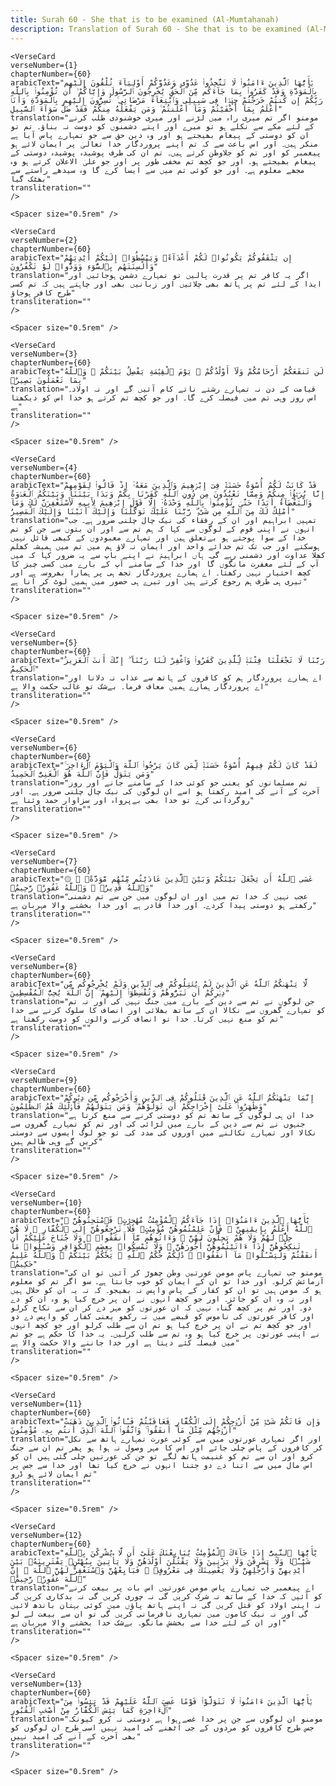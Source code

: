 ```yaml
---
title: Surah 60 - She that is to be examined (Al-Mumtahanah)  
description: Translation of Surah 60 - She that is to be examined (Al-Mumtahanah) in Urdu
---
```







    <VerseCard 
    verseNumber={1}
    chapterNumber={60}
    arabicText="يَٰٓأَيُّهَا ٱلَّذِينَ ءَامَنُوا۟ لَا تَتَّخِذُوا۟ عَدُوِّى وَعَدُوَّكُمْ أَوْلِيَآءَ تُلْقُونَ إِلَيْهِم بِٱلْمَوَدَّةِ وَقَدْ كَفَرُوا۟ بِمَا جَآءَكُم مِّنَ ٱلْحَقِّ يُخْرِجُونَ ٱلرَّسُولَ وَإِيَّاكُمْ ۙ أَن تُؤْمِنُوا۟ بِٱللَّهِ رَبِّكُمْ إِن كُنتُمْ خَرَجْتُمْ جِهَٰدًۭا فِى سَبِيلِى وَٱبْتِغَآءَ مَرْضَاتِى ۚ تُسِرُّونَ إِلَيْهِم بِٱلْمَوَدَّةِ وَأَنَا۠ أَعْلَمُ بِمَآ أَخْفَيْتُمْ وَمَآ أَعْلَنتُمْ ۚ وَمَن يَفْعَلْهُ مِنكُمْ فَقَدْ ضَلَّ سَوَآءَ ٱلسَّبِيلِ"
    translation="مومنو اگر تم میری راہ میں لڑنے اور میری خوشنودی طلب کرنے کے لئے مکے سے نکلے ہو تو میرے اور اپنے دشمنوں کو دوست نہ بناؤ۔ تم تو ان کو دوستی کے پیغام بھیجتے ہو اور وہ دین حق سے جو تمہارے پاس آیا ہے منکر ہیں۔ اور اس باعث سے کہ تم اپنے پروردگار خدا تعالیٰ پر ایمان لائے ہو پیغمبر کو اور تم کو جلاوطن کرتے ہیں۔ تم ان کی طرف پوشیدہ پوشیدہ دوستی کے پیغام بھیجتے ہو۔ اور جو کچھ تم مخفی طور پر اور جو علیٰ الاعلان کرتے ہو وہ مجھے معلوم ہے۔ اور جو کوئی تم میں سے ایسا کرے گا وہ سیدھے راستے سے بھٹک گیا"
    transliteration=""
    />

    <Spacer size="0.5rem" />
                
    <VerseCard 
    verseNumber={2}
    chapterNumber={60}
    arabicText="إِن يَثْقَفُوكُمْ يَكُونُوا۟ لَكُمْ أَعْدَآءًۭ وَيَبْسُطُوٓا۟ إِلَيْكُمْ أَيْدِيَهُمْ وَأَلْسِنَتَهُم بِٱلسُّوٓءِ وَوَدُّوا۟ لَوْ تَكْفُرُونَ"
    translation="اگر یہ کافر تم پر قدرت پالیں تو تمہارے دشمن ہوجائیں اور ایذا کے لئے تم پر ہاتھ بھی چلائیں اور زبانیں بھی اور چاہتے ہیں کہ تم کسی طرح کافر ہوجاؤ"
    transliteration=""
    />

    <Spacer size="0.5rem" />
                
    <VerseCard 
    verseNumber={3}
    chapterNumber={60}
    arabicText="لَن تَنفَعَكُمْ أَرْحَامُكُمْ وَلَآ أَوْلَٰدُكُمْ ۚ يَوْمَ ٱلْقِيَٰمَةِ يَفْصِلُ بَيْنَكُمْ ۚ وَٱللَّهُ بِمَا تَعْمَلُونَ بَصِيرٌۭ"
    translation="قیامت کے دن نہ تمہارے رشتے ناتے کام آئیں گے اور نہ اولاد۔ اس روز وہی تم میں فیصلہ کرے گا۔ اور جو کچھ تم کرتے ہو خدا اس کو دیکھتا ہے"
    transliteration=""
    />

    <Spacer size="0.5rem" />
                
    <VerseCard 
    verseNumber={4}
    chapterNumber={60}
    arabicText="قَدْ كَانَتْ لَكُمْ أُسْوَةٌ حَسَنَةٌۭ فِىٓ إِبْرَٰهِيمَ وَٱلَّذِينَ مَعَهُۥٓ إِذْ قَالُوا۟ لِقَوْمِهِمْ إِنَّا بُرَءَٰٓؤُا۟ مِنكُمْ وَمِمَّا تَعْبُدُونَ مِن دُونِ ٱللَّهِ كَفَرْنَا بِكُمْ وَبَدَا بَيْنَنَا وَبَيْنَكُمُ ٱلْعَدَٰوَةُ وَٱلْبَغْضَآءُ أَبَدًا حَتَّىٰ تُؤْمِنُوا۟ بِٱللَّهِ وَحْدَهُۥٓ إِلَّا قَوْلَ إِبْرَٰهِيمَ لِأَبِيهِ لَأَسْتَغْفِرَنَّ لَكَ وَمَآ أَمْلِكُ لَكَ مِنَ ٱللَّهِ مِن شَىْءٍۢ ۖ رَّبَّنَا عَلَيْكَ تَوَكَّلْنَا وَإِلَيْكَ أَنَبْنَا وَإِلَيْكَ ٱلْمَصِيرُ"
    translation="تمہیں ابراہیم اور ان کے رفقاء کی نیک چال چلنی ضرور ہے۔ جب انہوں نے اپنی قوم کے لوگوں سے کہا کہ ہم تم سے اور ان بتوں سے جن کو تم خدا کے سوا پوجتے ہو بےتعلق ہیں اور تمہارے معبودوں کے کبھی قائل نہیں ہوسکتے اور جب تک تم خدائے واحد اور ایمان نہ لاؤ ہم میں تم میں ہمیشہ کھلم کھلا عداوت اور دشمنی رہے گی۔ ہاں ابراہیمؑ نے اپنے باپ سے یہ ضرور کہا کہ میں آپ کے لئے مغفرت مانگوں گا اور خدا کے سامنے آپ کے بارے میں کسی چیز کا کچھ اختیار نہیں رکھتا۔ اے ہمارے پروردگار تجھ ہی پر ہمارا بھروسہ ہے اور تیری ہی طرف ہم رجوع کرتے ہیں اور تیرے ہی حضور میں ہمیں لوٹ کر آنا ہے"
    transliteration=""
    />

    <Spacer size="0.5rem" />
                
    <VerseCard 
    verseNumber={5}
    chapterNumber={60}
    arabicText="رَبَّنَا لَا تَجْعَلْنَا فِتْنَةًۭ لِّلَّذِينَ كَفَرُوا۟ وَٱغْفِرْ لَنَا رَبَّنَآ ۖ إِنَّكَ أَنتَ ٱلْعَزِيزُ ٱلْحَكِيمُ"
    translation="اے ہمارے پروردگار ہم کو کافروں کے ہاتھ سے عذاب نہ دلانا اور اے پروردگار ہمارے ہمیں معاف فرما۔ بےشک تو غالب حکمت والا ہے"
    transliteration=""
    />

    <Spacer size="0.5rem" />
                
    <VerseCard 
    verseNumber={6}
    chapterNumber={60}
    arabicText="لَقَدْ كَانَ لَكُمْ فِيهِمْ أُسْوَةٌ حَسَنَةٌۭ لِّمَن كَانَ يَرْجُوا۟ ٱللَّهَ وَٱلْيَوْمَ ٱلْءَاخِرَ ۚ وَمَن يَتَوَلَّ فَإِنَّ ٱللَّهَ هُوَ ٱلْغَنِىُّ ٱلْحَمِيدُ"
    translation="تم مسلمانوں کو یعنی جو کوئی خدا کے سامنے جانے اور روز آخرت کے آنے کی امید رکھتا ہو اسے ان لوگوں کی نیک چال چلنی ضرور ہے۔ اور روگردانی کرے تو خدا بھی بےپرواہ اور سزاوار حمد وثنا ہے"
    transliteration=""
    />

    <Spacer size="0.5rem" />
                
    <VerseCard 
    verseNumber={7}
    chapterNumber={60}
    arabicText="۞ عَسَى ٱللَّهُ أَن يَجْعَلَ بَيْنَكُمْ وَبَيْنَ ٱلَّذِينَ عَادَيْتُم مِّنْهُم مَّوَدَّةًۭ ۚ وَٱللَّهُ قَدِيرٌۭ ۚ وَٱللَّهُ غَفُورٌۭ رَّحِيمٌۭ"
    translation="عجب نہیں کہ خدا تم میں اور ان لوگوں میں جن سے تم دشمنی رکھتے ہو دوستی پیدا کردے۔ اور خدا قادر ہے اور خدا بخشنے والا مہربان ہے"
    transliteration=""
    />

    <Spacer size="0.5rem" />
                
    <VerseCard 
    verseNumber={8}
    chapterNumber={60}
    arabicText="لَّا يَنْهَىٰكُمُ ٱللَّهُ عَنِ ٱلَّذِينَ لَمْ يُقَٰتِلُوكُمْ فِى ٱلدِّينِ وَلَمْ يُخْرِجُوكُم مِّن دِيَٰرِكُمْ أَن تَبَرُّوهُمْ وَتُقْسِطُوٓا۟ إِلَيْهِمْ ۚ إِنَّ ٱللَّهَ يُحِبُّ ٱلْمُقْسِطِينَ"
    translation="جن لوگوں نے تم سے دین کے بارے میں جنگ نہیں کی اور نہ تم کو تمہارے گھروں سے نکالا ان کے ساتھ بھلائی اور انصاف کا سلوک کرنے سے خدا تم کو منع نہیں کرتا۔ خدا تو انصاف کرنے والوں کو دوست رکھتا ہے"
    transliteration=""
    />

    <Spacer size="0.5rem" />
                
    <VerseCard 
    verseNumber={9}
    chapterNumber={60}
    arabicText="إِنَّمَا يَنْهَىٰكُمُ ٱللَّهُ عَنِ ٱلَّذِينَ قَٰتَلُوكُمْ فِى ٱلدِّينِ وَأَخْرَجُوكُم مِّن دِيَٰرِكُمْ وَظَٰهَرُوا۟ عَلَىٰٓ إِخْرَاجِكُمْ أَن تَوَلَّوْهُمْ ۚ وَمَن يَتَوَلَّهُمْ فَأُو۟لَٰٓئِكَ هُمُ ٱلظَّٰلِمُونَ"
    translation="خدا ان ہی لوگوں کے ساتھ تم کو دوستی کرنے سے منع کرتا ہے جنہوں نے تم سے دین کے بارے میں لڑائی کی اور تم کو تمہارے گھروں سے نکالا اور تمہارے نکالنے میں اوروں کی مدد کی۔ تو جو لوگ ایسوں سے دوستی کریں گے وہی ظالم ہیں"
    transliteration=""
    />

    <Spacer size="0.5rem" />
                
    <VerseCard 
    verseNumber={10}
    chapterNumber={60}
    arabicText="يَٰٓأَيُّهَا ٱلَّذِينَ ءَامَنُوٓا۟ إِذَا جَآءَكُمُ ٱلْمُؤْمِنَٰتُ مُهَٰجِرَٰتٍۢ فَٱمْتَحِنُوهُنَّ ۖ ٱللَّهُ أَعْلَمُ بِإِيمَٰنِهِنَّ ۖ فَإِنْ عَلِمْتُمُوهُنَّ مُؤْمِنَٰتٍۢ فَلَا تَرْجِعُوهُنَّ إِلَى ٱلْكُفَّارِ ۖ لَا هُنَّ حِلٌّۭ لَّهُمْ وَلَا هُمْ يَحِلُّونَ لَهُنَّ ۖ وَءَاتُوهُم مَّآ أَنفَقُوا۟ ۚ وَلَا جُنَاحَ عَلَيْكُمْ أَن تَنكِحُوهُنَّ إِذَآ ءَاتَيْتُمُوهُنَّ أُجُورَهُنَّ ۚ وَلَا تُمْسِكُوا۟ بِعِصَمِ ٱلْكَوَافِرِ وَسْـَٔلُوا۟ مَآ أَنفَقْتُمْ وَلْيَسْـَٔلُوا۟ مَآ أَنفَقُوا۟ ۚ ذَٰلِكُمْ حُكْمُ ٱللَّهِ ۖ يَحْكُمُ بَيْنَكُمْ ۚ وَٱللَّهُ عَلِيمٌ حَكِيمٌۭ"
    translation="مومنو جب تمہارے پاس مومن عورتیں وطن چھوڑ کر آئیں تو ان کی آزمائش کرلو۔ اور خدا تو ان کے ایمان کو خوب جانتا ہے۔ سو اگر تم کو معلوم ہو کہ مومن ہیں تو ان کو کفار کے پاس واپس نہ بھیجو۔ کہ نہ یہ ان کو حلال ہیں اور نہ وہ ان کو جائز۔ اور جو کچھ انہوں نے ان پر خرچ کیا ہو وہ ان کو دے دو۔ اور تم پر کچھ گناہ نہیں کہ ان عورتوں کو مہر دے کر ان سے نکاح کرلو اور کافر عورتوں کی ناموس کو قبضے میں نہ رکھو یعنی کفار کو واپس دے دو اور جو کچھ تم نے ان پر خرچ کیا ہو تم ان سے طلب کرلو اور جو کچھ انہوں نے اپنی عورتوں پر خرچ کیا ہو وہ تم سے طلب کرلیں۔ یہ خدا کا حکم ہے جو تم میں فیصلہ کئے دیتا ہے اور خدا جاننے والا حکمت والا ہے"
    transliteration=""
    />

    <Spacer size="0.5rem" />
                
    <VerseCard 
    verseNumber={11}
    chapterNumber={60}
    arabicText="وَإِن فَاتَكُمْ شَىْءٌۭ مِّنْ أَزْوَٰجِكُمْ إِلَى ٱلْكُفَّارِ فَعَاقَبْتُمْ فَـَٔاتُوا۟ ٱلَّذِينَ ذَهَبَتْ أَزْوَٰجُهُم مِّثْلَ مَآ أَنفَقُوا۟ ۚ وَٱتَّقُوا۟ ٱللَّهَ ٱلَّذِىٓ أَنتُم بِهِۦ مُؤْمِنُونَ"
    translation="اور اگر تمہاری عورتوں میں سے کوئی عورت تمہارے ہاتھ سے نکل کر کافروں کے پاس چلی جائے اور اس کا مہر وصول نہ ہوا ہو پھر تم ان سے جنگ کرو اور ان سے تم کو غنیمت ہاتھ لگے تو جن کی عورتیں چلی گئی ہیں ان کو اس مال میں سے اتنا دے دو جتنا انہوں نے خرچ کیا تھا اور خدا سے جس پر تم ایمان لائے ہو ڈرو"
    transliteration=""
    />

    <Spacer size="0.5rem" />
                
    <VerseCard 
    verseNumber={12}
    chapterNumber={60}
    arabicText="يَٰٓأَيُّهَا ٱلنَّبِىُّ إِذَا جَآءَكَ ٱلْمُؤْمِنَٰتُ يُبَايِعْنَكَ عَلَىٰٓ أَن لَّا يُشْرِكْنَ بِٱللَّهِ شَيْـًۭٔا وَلَا يَسْرِقْنَ وَلَا يَزْنِينَ وَلَا يَقْتُلْنَ أَوْلَٰدَهُنَّ وَلَا يَأْتِينَ بِبُهْتَٰنٍۢ يَفْتَرِينَهُۥ بَيْنَ أَيْدِيهِنَّ وَأَرْجُلِهِنَّ وَلَا يَعْصِينَكَ فِى مَعْرُوفٍۢ ۙ فَبَايِعْهُنَّ وَٱسْتَغْفِرْ لَهُنَّ ٱللَّهَ ۖ إِنَّ ٱللَّهَ غَفُورٌۭ رَّحِيمٌۭ"
    translation="اے پیغمبر جب تمہارے پاس مومن عورتیں اس بات پر بیعت کرنے کو آئیں کہ خدا کے ساتھ نہ شرک کریں گی نہ چوری کریں گی نہ بدکاری کریں گی نہ اپنی اولاد کو قتل کریں گی نہ اپنے ہاتھ پاؤں میں کوئی بہتان باندھ لائیں گی اور نہ نیک کاموں میں تمہاری نافرمانی کریں گی تو ان سے بیعت لے لو اور ان کے لئے خدا سے بخشش مانگو۔ بےشک خدا بخشنے والا مہربان ہے"
    transliteration=""
    />

    <Spacer size="0.5rem" />
                
    <VerseCard 
    verseNumber={13}
    chapterNumber={60}
    arabicText="يَٰٓأَيُّهَا ٱلَّذِينَ ءَامَنُوا۟ لَا تَتَوَلَّوْا۟ قَوْمًا غَضِبَ ٱللَّهُ عَلَيْهِمْ قَدْ يَئِسُوا۟ مِنَ ٱلْءَاخِرَةِ كَمَا يَئِسَ ٱلْكُفَّارُ مِنْ أَصْحَٰبِ ٱلْقُبُورِ"
    translation="مومنو ان لوگوں سے جن پر خدا غصے ہوا ہے دوستی نہ کرو کیونکہ جس طرح کافروں کو مردوں کے جی اُٹھنے کی امید نہیں اسی طرح ان لوگوں کو بھی آخرت کے آنے کی امید نہیں"
    transliteration=""
    />

    <Spacer size="0.5rem" />
                